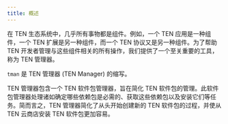 ```yaml
---
title: 概述
---
```


在 TEN 生态系统中，几乎所有事物都是组件。例如，一个 TEN 应用是一种组件，一个 TEN 扩展是另一种组件，而一个 TEN 协议又是另一种组件。为了帮助 TEN 开发者管理与这些组件相关的所有操作，我们提供了一个至关重要的工具，称为 TEN 管理器。

<Callout type="info">`tman` 是 TEN 管理器 (TEN Manager) 的缩写。</Callout>

TEN 管理器包含一个 TEN 软件包管理器，旨在简化 TEN 软件包的管理。此软件包管理器处理诸如确定哪些依赖包是必需的、获取这些依赖包以及安装它们等任务。简而言之，TEN 管理器简化了从头开始创建新的 TEN 软件包的过程，并使从 TEN 云商店安装 TEN 软件包更加容易。
